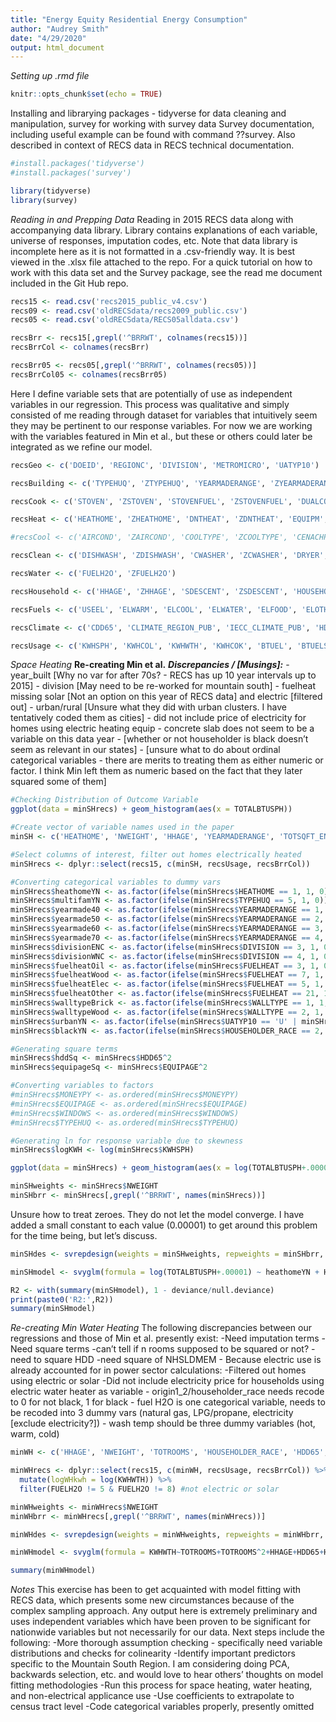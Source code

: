 ```yaml
---
title: "Energy Equity Residential Energy Consumption"
author: "Audrey Smith"
date: "4/29/2020"
output: html_document
---
```


_Setting up .rmd file_
```r
knitr::opts_chunk$set(echo = TRUE)
```

Installing and librarying packages - tidyverse for data cleaning and manipulation, survey for working with survey data
Survey documentation, including useful example can be found with command ??survey. Also described in context of RECS data in RECS technical documentation.
```r
#install.packages('tidyverse')
#install.packages('survey')

library(tidyverse)
library(survey)
```

_Reading in and Prepping Data_
Reading in 2015 RECS data along with accompanying data library. 
Library contains explanations of each variable, universe of responses, imputation codes, etc. Note that data library is incomplete here as it is not formatted in a .csv-friendly way. It is best viewed in the .xlsx file attached to the repo.
For a quick tutorial on how to work with this data set and the Survey package, see the read me document included in the Git Hub repo.
```r
recs15 <- read.csv('recs2015_public_v4.csv')
recs09 <- read.csv('oldRECSdata/recs2009_public.csv')
recs05 <- read.csv('oldRECSdata/RECS05alldata.csv')
```

```r
recsBrr <- recs15[,grepl('^BRRWT', colnames(recs15))]
recsBrrCol <- colnames(recsBrr)

recsBrr05 <- recs05[,grepl('^BRRWT', colnames(recs05))]
recsBrrCol05 <- colnames(recsBrr05)
```

Here I define variable sets that are potentially of use as independent variables in our regression. This process was qualitative and simply consisted of me reading through dataset for variables that intuitively seem they may be pertinent to our response variables. For now we are working with the variables featured in Min et al., but these or others could later be integrated as we refine our model.
```r
recsGeo <- c('DOEID', 'REGIONC', 'DIVISION', 'METROMICRO', 'UATYP10')

recsBuilding <- c('TYPEHUQ', 'ZTYPEHUQ', 'YEARMADERANGE', 'ZYEARMADERANGE', 'STUDIO', 'ZSTUDIO', 'BEDROOMS', 'ZBEDROOMS', 'NCOMBATH', 'ZNCOMBATH', 'NHAFBATH', 'ZNHAFBATH', 'TOTROOMS', 'ZTOTROOMS', 'WALLTYPE', 'ZWALLTYPE', 'ROOFTYPE', 'ZROOFTYPE', 'HIGHCEIL', 'ZHIGHCEIL', 'WINDOWS', 'ZWINDOWS', 'TYPEGLASS', 'ZTYPEGLASS', 'ADQINSUL', 'ZADQINSUL', 'UGASHERE', 'ZUGASHERE', 'POOL', 'ZPOOL', 'SOLAR')

recsCook <- c('STOVEN', 'ZSTOVEN', 'STOVENFUEL', 'ZSTOVENFUEL', 'DUALCOOKTFUEL', 'ZDUALCOOKTFUEL', 'DUALOVENFUEL', 'ZDUALOVENFUEL')

recsHeat <- c('HEATHOME', 'ZHEATHOME', 'DNTHEAT', 'ZDNTHEAT', 'EQUIPM', 'ZEQUIPM', 'FUELHEAT', 'ZFUELHEAT', 'EQUIPAGE', 'ZEQUIPAGE', 'THERMAIN', 'ZTHERMAIN', 'PROTHERM', 'ZPROTHERM', 'TEMPHOME', 'ZTEMPHOME', 'TEMPGONE', 'ZTEMPGONE', 'TEMPNITE', 'ZTEMPNITE', 'TOTHSQFT')

#recsCool <- c('AIRCOND', 'ZAIRCOND', 'COOLTYPE', 'ZCOOLTYPE', 'CENACHP', 'ZCENACHP', 'AGECENAC', 'ZAGECENAC', 'THERMAINAC', 'ZTHERMAINAC', 'PROTHERMAC', 'ZPROTHERMAC', 'TEMPHOMEAC', 'ZTEMPHOMEAC', 'TEMPINTEAC', 'ZTEMPNITEAC', 'TOTCSQFT')

recsClean <- c('DISHWASH', 'ZDISHWASH', 'CWASHER', 'ZCWASHER', 'DRYER', 'ZDRYWER', 'DRYRFUEL', 'ZDRYRFUEL')

recsWater <- c('FUELH2O', 'ZFUELH2O')

recsHousehold <- c('HHAGE', 'ZHHAGE', 'SDESCENT', 'ZSDESCENT', 'HOUSEHOLDER_RACE', 'ZHOUSEHOLDER_RACE', 'NHSLDMEM', 'ZNHSLDMEM', 'NUMADULT', 'ZNUMADULT', 'NUMCHILD', 'ZNUMCHILD', 'MONEYPY', 'ZMONEYPY', 'NWEIGHT')

recsFuels <- c('USEEL', 'ELWARM', 'ELCOOL', 'ELWATER', 'ELFOOD', 'ELOTHER', 'USENG', 'UGWARM', 'UGWATER', 'UGCOOK', 'UGOTH', 'USELP', 'LPWARM', 'LPWATER', 'LPCOOK', 'LPOTHER', 'USEFO', 'FOWARM', 'FOWATER', 'FOOTHER', 'USEWOOD', 'WOODLOGS', 'WDWARM', 'WDWATER', 'USESOLAR', 'SOLWATER', 'SOLOTHER')

recsClimate <- c('CDD65', 'CLIMATE_REGION_PUB', 'IECC_CLIMATE_PUB', 'HDD65', 'WSF', 'OA_LAT')

recsUsage <- c('KWHSPH', 'KWHCOL', 'KWHWTH', 'KWHCOK', 'BTUEL', 'BTUELSPH', 'BTUELCOL', 'BTUELWTH', 'BTUELCOK', 'DOLLAREL', 'CUFEETNGSPH', 'CUFEETNGWTH', 'CUFEETNGCOK', 'BTUNG', 'DOLLARNG', 'GALLONLP', 'GALLONLPSPH', 'GALLONLPWTH', 'GALLONLPCOK', 'BTULP', 'BTULPSPH', 'BTULPWTH', 'BTULPCOK', 'DOLLARLP', 'GALLONFO', 'GALLONFOSPH', 'GALLONFOWTH', 'GALLONFONEC', 'BTUFO', 'DOLLARFO', 'TOTALBTU', 'TOTALDOL', 'TOTALBTUSPH', 'TOTALDOLSPH', 'TOTALBTUWTH', 'TOTALDOLWTH', 'TOTALBTUCOK', 'TOTALDOLCOK', 'WOODAMT', 'ZWOODAMT')
```

_Space Heating_
__Re-creating Min et al.__
___Discrepancies / [Musings]:___
- year_built [Why no var for after 70s? - RECS has up 10 year intervals up to 2015]
- division [May need to be re-worked for mountain south]
- fuelheat missing solar [Not an option on this year of RECS data] and electric [filtered out]
- urban/rural [Unsure what they did with urban clusters. I have tentatively coded them as cities]
- did not include price of electricity for homes using electric heating equip
- concrete slab does not seem to be a variable on this data year
- [whether or not householder is black doesn't seem as relevant in our states]
- [unsure what to do about ordinal categorical variables - there are merits to treating them as either numeric or factor. I think Min left them as numeric based on the fact that they later squared some of them]
```r
#Checking Distribution of Outcome Variable
ggplot(data = minSHrecs) + geom_histogram(aes(x = TOTALBTUSPH))
```

```r
#Create vector of variable names used in the paper
minSH <- c('HEATHOME', 'NWEIGHT', 'HHAGE', 'YEARMADERANGE', 'TOTSQFT_EN', 'HDD65', 'MONEYPY', 'TYPEHUQ', 'TEMPHOME', 'TEMPGONE', 'DIVISION', 'EQUIPAGE', 'FUELHEAT', 'WALLTYPE', 'UATYP10',  'WINDOWS', 'HOUSEHOLDER_RACE')

#Select columns of interest, filter out homes electrically heated
minSHrecs <- dplyr::select(recs15, c(minSH, recsUsage, recsBrrCol))

#Converting categorical variables to dummy vars
minSHrecs$heathomeYN <- as.factor(ifelse(minSHrecs$HEATHOME == 1, 1, 0))
minSHrecs$multifamYN <- as.factor(ifelse(minSHrecs$TYPEHUQ == 5, 1, 0))
minSHrecs$yearmade40 <- as.factor(ifelse(minSHrecs$YEARMADERANGE == 1, 1, 0))
minSHrecs$yearmade50 <- as.factor(ifelse(minSHrecs$YEARMADERANGE == 2, 1, 0))
minSHrecs$yearmade60 <- as.factor(ifelse(minSHrecs$YEARMADERANGE == 3, 1, 0))
minSHrecs$yearmade70 <- as.factor(ifelse(minSHrecs$YEARMADERANGE == 4, 1, 0))
minSHrecs$divisionENC <- as.factor(ifelse(minSHrecs$DIVISION == 3, 1, 0))
minSHrecs$divisionWNC <- as.factor(ifelse(minSHrecs$DIVISION == 4, 1, 0))
minSHrecs$fuelheatOil <- as.factor(ifelse(minSHrecs$FUELHEAT == 3, 1, 0))
minSHrecs$fuelheatWood <- as.factor(ifelse(minSHrecs$FUELHEAT == 7, 1, 0))
minSHrecs$fuelheatElec <- as.factor(ifelse(minSHrecs$FUELHEAT == 5, 1, 0))
minSHrecs$fuelheatOther <- as.factor(ifelse(minSHrecs$FUELHEAT == 21, 1, 0))
minSHrecs$walltypeBrick <- as.factor(ifelse(minSHrecs$WALLTYPE == 1, 1, 0))
minSHrecs$walltypeWood <- as.factor(ifelse(minSHrecs$WALLTYPE == 2, 1, 0))
minSHrecs$urbanYN <- as.factor(ifelse(minSHrecs$UATYP10 == 'U' | minSHrecs$UATYP10 == 'C', 1, 0))
minSHrecs$blackYN <- as.factor(ifelse(minSHrecs$HOUSEHOLDER_RACE == 2, 1, 0))

#Generating square terms
minSHrecs$hddSq <- minSHrecs$HDD65^2
minSHrecs$equipageSq <- minSHrecs$EQUIPAGE^2

#Converting variables to factors
#minSHrecs$MONEYPY <- as.ordered(minSHrecs$MONEYPY)
#minSHrecs$EQUIPAGE <- as.ordered(minSHrecs$EQUIPAGE)
#minSHrecs$WINDOWS <- as.ordered(minSHrecs$WINDOWS)
#minSHrecs$TYPEHUQ <- as.ordered(minSHrecs$TYPEHUQ)

#Generating ln for response variable due to skewness
minSHrecs$logKWH <- log(minSHrecs$KWHSPH)

ggplot(data = minSHrecs) + geom_histogram(aes(x = log(TOTALBTUSPH+.00001)))
```

```r
minSHweights <- minSHrecs$NWEIGHT
minSHbrr <- minSHrecs[,grepl('^BRRWT', names(minSHrecs))]
```

Unsure how to treat zeroes. They do not let the model converge. I have added a small constant to each value (0.00001) to get around this problem for the time being, but let's discuss.
```r
minSHdes <- svrepdesign(weights = minSHweights, repweights = minSHbrr, type = 'Fay', rho = 0.5, mse = TRUE, data = minSHrecs) #Fay is resampling method, Rho is shrinkage factor for weights

minSHmodel <- svyglm(formula = log(TOTALBTUSPH+.00001) ~ heathomeYN + HHAGE + yearmade40 + yearmade50 + yearmade60 + yearmade70 + TOTSQFT_EN + HDD65 + hddSq + MONEYPY + multifamYN + TEMPHOME + TEMPGONE + divisionWNC + divisionENC + equipageSq + fuelheatOil + fuelheatWood + fuelheatElec + fuelheatOther + walltypeBrick + walltypeWood + urbanYN + blackYN + WINDOWS, design = minSHdes, family = 'gaussian')

R2 <- with(summary(minSHmodel), 1 - deviance/null.deviance)
print(paste0('R2:',R2))
summary(minSHmodel)
```

_Re-creating Min Water Heating_
The following discrepancies between our regressions and those of Min et al. presently exist:
-Need imputation terms
- Need square terms 
    -can't tell if n rooms supposed to be squared or not?
    -need to square HDD
    -need square of NHSLDMEM
- Because electric use is already accounted for in power sector calculations:
    -Filtered out homes using electric or solar
    -Did not include electricity price for households using electric water heater as variable
- origin1_2/householder_race needs recode to 0 for not black, 1 for black
- fuel H2O is one categorical variable, needs to be recoded into 3 dummy vars (natural gas, LPG/propane, electricity [exclude electricity?])
- wash temp should be three dummy variables (hot, warm, cold)
```r
minWH <- c('HHAGE', 'NWEIGHT', 'TOTROOMS', 'HOUSEHOLDER_RACE', 'HDD65', 'MONEYPY', 'NHSLDMEM', 'FUELH2O', 'WHEATSIZ', 'DISHWASH', 'WASHTEMP') 

minWHrecs <- dplyr::select(recs15, c(minWH, recsUsage, recsBrrCol)) %>%
  mutate(logWHkwh = log(KWHWTH)) %>%
  filter(FUELH2O != 5 & FUELH2O != 8) #not electric or solar
```

```r
minWHweights <- minWHrecs$NWEIGHT
minWHbrr <- minWHrecs[,grepl('^BRRWT', names(minWHrecs))]
```

```r
minWHdes <- svrepdesign(weights = minWHweights, repweights = minWHbrr, type = 'Fay', rho = 0.5, mse = TRUE, data = minWHrecs) #Fay is resampling method, Rho is shrinkage factor for weights

minWHmodel <- svyglm(formula = KWHWTH~TOTROOMS+TOTROOMS^2+HHAGE+HDD65+HDD65^2+NUMCHILD+NUMADULT+WHEATSIZ+WASHTEMP+MONEYPY, design = minWHdes, family = 'binomial')
```

```r
summary(minWHmodel)
```

_Notes_
This exercise has been to get acquainted with model fitting with RECS data, which presents some new circumstances because of the complex sampling approach. Any output here is extremely preliminary and uses independent variables which have been proven to be significant for nationwide variables but not necessarily for our data. Next steps include the following:
  -More thorough assumption checking - specifically need variable distributions and checks for colinearity
  -Identify important predictors specific to the Mountain South Region. I am considering doing PCA, backwards selection, etc. and would love to hear others' thoughts on model fitting methodologies
  -Run this process for space heating, water heating, and non-electrical applicance use
  -Use coefficients to extrapolate to census tract level
  -Code categorical variables properly, presently omitted

































